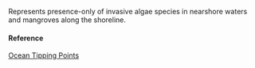 Represents presence-only of invasive algae species in nearshore waters and mangroves along the shoreline.

#### Reference

[Ocean Tipping Points](http://www.pacioos.hawaii.edu/projects/oceantippingpoints/#data)